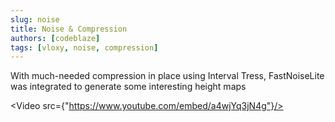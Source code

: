 ```yaml
---
slug: noise
title: Noise & Compression
authors: [codeblaze]
tags: [vloxy, noise, compression]
---
```



With much-needed compression in place using Interval Tress, FastNoiseLite was integrated to generate some interesting height maps

<Video src={"https://www.youtube.com/embed/a4wjYq3jN4g"}/>